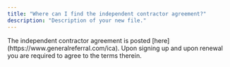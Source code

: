 ```yaml
---
title: "Where can I find the independent contractor agreement?"
description: "Description of your new file."
---
```


<Info>
  The independent contractor agreement is posted [here](https://www.generalreferral.com/ica). Upon signing up and upon renewal you are required to agree to the terms therein.
</Info>